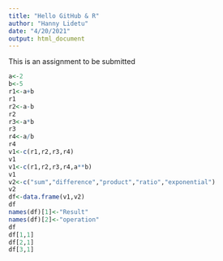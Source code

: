 ```yaml
---
title: "Hello GitHub & R"
author: "Hanny Lidetu"
date: "4/20/2021"
output: html_document
---
```

This is an assignment to be submitted
```r
a<-2
b<-5
r1<-a+b
r1
r2<-a-b
r2
r3<-a*b
r3
r4<-a/b
r4
v1<-c(r1,r2,r3,r4)
v1
v1<-c(r1,r2,r3,r4,a**b)
v1
v2<-c("sum","difference","product","ratio","exponential")
v2
df<-data.frame(v1,v2)
df
names(df)[1]<-"Result"
names(df)[2]<-"operation"
df
df[1,1]
df[2,1]
df[3,1]

````

